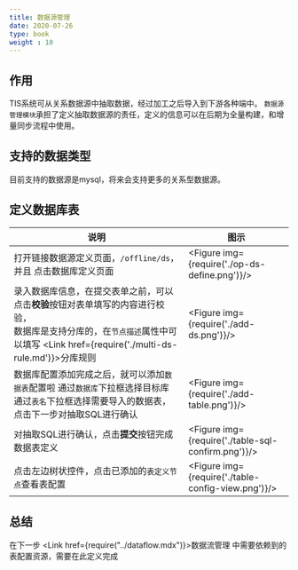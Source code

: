 ```yaml
---
title: 数据源管理
date: 2020-07-26
type: book
weight : 10
---
```



## 作用

TIS系统可从关系数据源中抽取数据，经过加工之后导入到下游各种端中。 `数据源管理模块`承担了定义抽取数据源的责任，定义的信息可以在后期为全量构建，和增量同步流程中使用。

##  支持的数据类型

目前支持的数据源是mysql，将来会支持更多的关系型数据源。

## 定义数据库表

|说明|图示|
|----|---|
| 打开链接数据源定义页面，`/offline/ds`， 并且 点击数据库定义页面| <Figure img={require('./op-ds-define.png')}/> |
| 录入数据库信息，在提交表单之前，可以点击**校验**按钮对表单填写的内容进行校验，<br/> 数据库是支持分库的，在`节点描述`属性中可以填写 <Link href={require('./multi-ds-rule.md')}>分库规则</Link>| <Figure img={require('./add-ds.png')}/> |
| 数据库配置添加完成之后，就可以添加`数据表`配置啦 通过`数据库`下拉框选择目标库 通过`表名`下拉框选择需要导入的数据表，点击下一步对抽取SQL进行确认 | <Figure img={require('./add-table.png')}/>  |
| 对抽取SQL进行确认，点击**提交**按钮完成数据表定义 |  <Figure img={require('./table-sql-confirm.png')}/>|
| 点击左边树状控件，点击已添加的`表定义节点`查看表配置 | <Figure img={require('./table-config-view.png')}/>  |


## 总结

在下一步 <Link href={require("../dataflow.mdx")}>数据流管理</Link> 中需要依赖到的 表配置资源，需要在此定义完成



